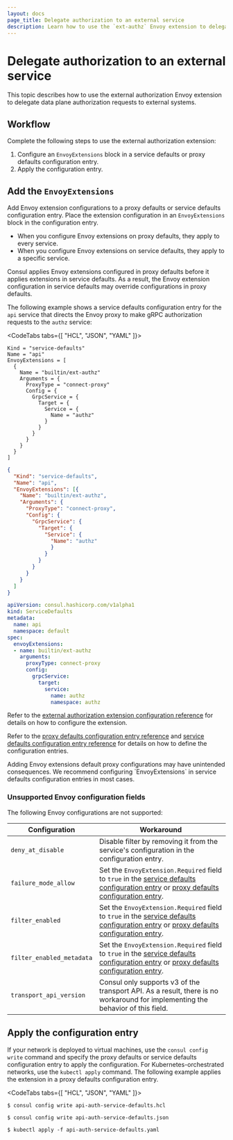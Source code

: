 ```yaml
---
layout: docs
page_title: Delegate authorization to an external service
description: Learn how to use the `ext-authz` Envoy extension to delegate data plane authorization requests to external systems. 
---
```


# Delegate authorization to an external service

This topic describes how to use the external authorization Envoy extension to delegate data plane authorization requests to external systems. 

## Workflow

Complete the following steps to use the external authorization extension:

1. Configure an `EnvoyExtensions` block in a service defaults or proxy defaults configuration entry. 
1. Apply the configuration entry.

## Add the `EnvoyExtensions`

Add Envoy extension configurations to a proxy defaults or service defaults configuration entry. Place the extension configuration in an `EnvoyExtensions` block in the configuration entry.

- When you configure Envoy extensions on proxy defaults, they apply to every service.
- When you configure Envoy extensions on service defaults, they apply to a specific service.

Consul applies Envoy extensions configured in proxy defaults before it applies extensions in service defaults. As a result, the Envoy extension configuration in service defaults may  override configurations in proxy defaults.

The following example shows a service defaults configuration entry for the `api` service that directs the Envoy proxy to make gRPC authorization requests to the `authz` service:

<CodeTabs tabs={[ "HCL", "JSON", "YAML" ]}>
<CodeBlockConfig filename="api-auth-service-defaults.hcl">

```hcl
Kind = "service-defaults"
Name = "api"
EnvoyExtensions = [
  {
    Name = "builtin/ext-authz"
    Arguments = {
      ProxyType = "connect-proxy"
      Config = {
        GrpcService = {
          Target = {
            Service = {
              Name = "authz"
            }
          }
        }
      }
    }
  }
]
```
</CodeBlockConfig>
<CodeBlockConfig filename="api-auth-service-defaults.json">

```json
{
  "Kind": "service-defaults",
  "Name": "api",
  "EnvoyExtensions": [{
    "Name": "builtin/ext-authz",
    "Arguments": {
      "ProxyType": "connect-proxy",
      "Config": {
        "GrpcService": {
          "Target": {
            "Service": {
              "Name": "authz"
              }
            }
          }
        }
      }
    }
  ]
}
```

</CodeBlockConfig>
<CodeBlockConfig filename="api-auth-service-defaults.yaml">

```yaml
apiVersion: consul.hashicorp.com/v1alpha1
kind: ServiceDefaults
metadata:
  name: api
  namespace: default
spec:
  envoyExtensions:
  - name: builtin/ext-authz
    arguments:
      proxyType: connect-proxy
      config:
        grpcService:
          target:
            service:
              name: authz
              namespace: authz
```
</CodeBlockConfig>
</CodeTabs>

Refer to the [external authorization extension configuration reference](/consul/docs/connect/proxies/envoy-extensions/configuration/ext-authz) for details on how to configure the extension. 

Refer to the [proxy defaults configuration entry reference](/consul/docs/connect/config-entries/proxy-defaults) and [service defaults configuration entry reference](/consul/docs/connect/config-entries/service-defaults) for details on how to define the configuration entries. 

<Warning>
  Adding Envoy extensions default proxy configurations may have unintended consequences. We recommend configuring `EnvoyExtensions` in service defaults configuration entries in most cases.
</Warning>

### Unsupported Envoy configuration fields

The following Envoy configurations are not supported:

| Configuration | Workaround |
| --- | --- |
| `deny_at_disable` | Disable filter by removing it from the service's configuration in the configuration entry. |
| `failure_mode_allow` | Set the `EnvoyExtension.Required` field to `true` in the [service defaults configuration entry](/consul/docs/connect/config-entries/service-defaults#envoyextensions) or [proxy defaults configuration entry](/consul/docs/connect/config-entries/proxy-defaults#envoyextensions). |
| `filter_enabled` | Set the `EnvoyExtension.Required` field to `true` in the [service defaults configuration entry](/consul/docs/connect/config-entries/service-defaults#envoyextensions) or [proxy defaults configuration entry](/consul/docs/connect/config-entries/proxy-defaults#envoyextensions). |
| `filter_enabled_metadata` | Set the `EnvoyExtension.Required` field to `true` in the [service defaults configuration entry](/consul/docs/connect/config-entries/service-defaults#envoyextensions) or [proxy defaults configuration entry](/consul/docs/connect/config-entries/proxy-defaults#envoyextensions). |
| `transport_api_version` | Consul only supports v3 of the transport API. As a result, there is no workaround for implementing the behavior of this field. |

## Apply the configuration entry

If your network is deployed to virtual machines, use the `consul config write` command and specify the proxy defaults or service defaults configuration entry to apply the configuration. For Kubernetes-orchestrated networks, use the `kubectl apply` command. The following example applies the extension in a proxy defaults configuration entry.

<CodeTabs tabs={[ "HCL", "JSON", "YAML" ]}>

```shell-session
$ consul config write api-auth-service-defaults.hcl
```

```shell-session
$ consul config write api-auth-service-defaults.json
```

```shell-session
$ kubectl apply -f api-auth-service-defaults.yaml
```

</CodeTabs>
